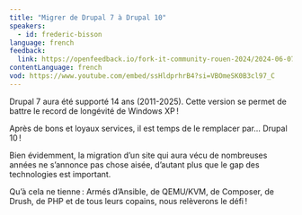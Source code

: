 ```yaml
---
title: "Migrer de Drupal 7 à Drupal 10"
speakers:
  - id: frederic-bisson
language: french
feedback:
  link: https://openfeedback.io/fork-it-community-rouen-2024/2024-06-07/ihUCoRfc4cjbOKdLP6ng
contentLanguage: french
vod: https://www.youtube.com/embed/ssHldprhrB4?si=VBOmeSK0B3cl97_C
---
```


Drupal 7 aura été supporté 14 ans (2011-2025). Cette version se permet de battre le record de longévité de Windows XP !

Après de bons et loyaux services, il est temps de le remplacer par… Drupal 10 !

Bien évidemment, la migration d’un site qui aura vécu de nombreuses années ne s’annonce pas chose aisée, d’autant plus que le gap des technologies est important.

Qu’à cela ne tienne : Armés d’Ansible, de QEMU/KVM, de Composer, de Drush, de PHP et de tous leurs copains, nous relèverons le défi !
